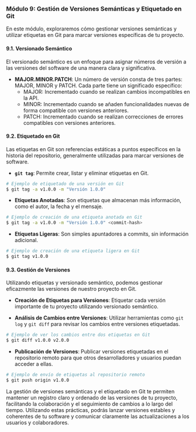 ### Módulo 9: Gestión de Versiones Semánticas y Etiquetado en Git

En este módulo, exploraremos cómo gestionar versiones semánticas y utilizar etiquetas en Git para marcar versiones específicas de tu proyecto.

#### 9.1. Versionado Semántico

El versionado semántico es un enfoque para asignar números de versión a las versiones del software de una manera clara y significativa.

- **MAJOR.MINOR.PATCH**: Un número de versión consta de tres partes: MAJOR, MINOR y PATCH. Cada parte tiene un significado específico:
  - MAJOR: Incrementado cuando se realizan cambios incompatibles en la API.
  - MINOR: Incrementado cuando se añaden funcionalidades nuevas de forma compatible con versiones anteriores.
  - PATCH: Incrementado cuando se realizan correcciones de errores compatibles con versiones anteriores.

#### 9.2. Etiquetado en Git

Las etiquetas en Git son referencias estáticas a puntos específicos en la historia del repositorio, generalmente utilizadas para marcar versiones de software.

- **`git tag`**: Permite crear, listar y eliminar etiquetas en Git.

```bash
# Ejemplo de etiquetado de una versión en Git
$ git tag -a v1.0.0 -m "Versión 1.0.0"
```

- **Etiquetas Anotadas**: Son etiquetas que almacenan más información, como el autor, la fecha y el mensaje.

```bash
# Ejemplo de creación de una etiqueta anotada en Git
$ git tag -a v1.0.0 -m "Versión 1.0.0" <commit-hash>
```

- **Etiquetas Ligeras**: Son simples apuntadores a commits, sin información adicional.

```bash
# Ejemplo de creación de una etiqueta ligera en Git
$ git tag v1.0.0
```

#### 9.3. Gestión de Versiones

Utilizando etiquetas y versionado semántico, podemos gestionar eficazmente las versiones de nuestro proyecto en Git.

- **Creación de Etiquetas para Versiones**: Etiquetar cada versión importante de tu proyecto utilizando versionado semántico.

- **Análisis de Cambios entre Versiones**: Utilizar herramientas como `git log` y `git diff` para revisar los cambios entre versiones etiquetadas.

```bash
# Ejemplo de ver los cambios entre dos etiquetas en Git
$ git diff v1.0.0 v2.0.0
```

- **Publicación de Versiones**: Publicar versiones etiquetadas en el repositorio remoto para que otros desarrolladores y usuarios puedan acceder a ellas.

```bash
# Ejemplo de envío de etiquetas al repositorio remoto
$ git push origin v1.0.0
```

La gestión de versiones semánticas y el etiquetado en Git te permiten mantener un registro claro y ordenado de las versiones de tu proyecto, facilitando la colaboración y el seguimiento de cambios a lo largo del tiempo. Utilizando estas prácticas, podrás lanzar versiones estables y coherentes de tu software y comunicar claramente las actualizaciones a los usuarios y colaboradores.